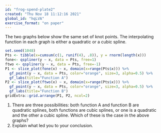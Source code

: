 ```yaml
---
id: "frog-spend-plate2"
created: "Thu Nov 18 11:12:16 2021"
global_id: "hqLVA"
exercise_format: "on paper"
---
```


The two graphs below show the same set of knot points. The interpolating function in each graph is either a quadratic or a cubic spline.

```r
set.seed(1048)
Pts <- tibble(x=cumsum(c(1, runif(4), .8)), y = rnorm(length(x)))
fone<- qspliner(y ~ x, data = Pts, free=1)
ftwo <- qspliner(y ~ x, data = Pts, free=-1)
P1 <- slice_plot(fone(x) ~ x, domain(x=range(Pts$x))) %>%
  gf_point(y ~ x, data = Pts, color="orange", size=3, alpha=0.5) %>%
  gf_labs(title="Function A")
P2 <- slice_plot(ftwo(x) ~ x, domain(x=range(Pts$x))) %>%
  gf_point(y ~ x, data = Pts, color="orange", size=3, alpha=0.5) %>%
  gf_labs(title="Function B")
gridExtra::grid.arrange(P1, P2, ncol=2)
```

1. There are three possibilities: both function A and function B are quadratic splines, both functions are cubic splines, or one is a quadratic and the other a cubic spline. Which of these is the case in the above graphs?
2. Explain what led you to your conclusion.

